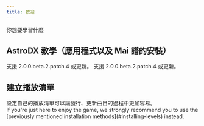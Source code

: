 ```yaml
---
title: 歡迎
---
```


你想要學習什麼

## AstroDX 教學（應用程式以及 Mai 譜的安裝）


<Cards>
  <Card href="install/android" title="Android" icon={Android()}>
    支援 2.0.0.beta.2.patch.4 或更新。
  </Card>
  <Card href="install/ios" title="iOS" icon={iOS()}>
    支援 2.0.0.beta.2.patch.4 或更新。
  </Card>
</Cards>

## 建立播放清單

<Callout title="主要閱讀對象為創作者">
  設定自己的播放清單可以讓發行、更新曲目的過程中更加容易。<br />
  If you're just here to enjoy the game, we strongly recommend you to use the [previously
  mentioned installation methods](#installing-levels) instead.
</Callout>
